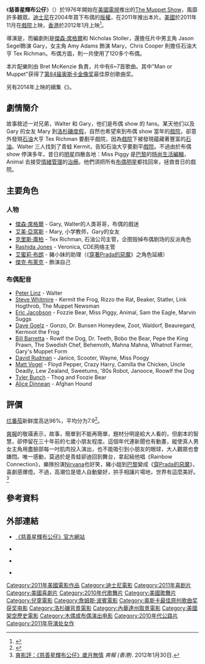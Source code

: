{{noteTA
|G1=Movie
|G2=Show
|G3=Disney
}}
{{Infobox Film
| name               = 慈善星輝布公仔
| original_name      = {{lang|en|''The Muppets''}}
| image              = Muppets ver4.jpg
| caption            = 電影海報
| director           = {{le|詹姆斯·波賓|James Bobin}}
| executive_producer =
| producer           = David Hoberman<br />Todd Lieberman
| writer             = [[傑森·席格爾|傑森·席格爾]]<br />Nicholas Stoller
| screenplay         = 
| story              = 
| based on            = 
| narrator           = 
| production_supervisor = 
| starring           = [[傑森·席格爾|傑森·席格爾]]<br />[[艾美·亞當斯|艾美·亞當斯]]<br />拉西達·瓊絲<br />[[克里斯·庫柏|克里斯·庫柏]]
| music              = 克里斯多夫·貝克
| maintheme          =
| opentheme          =
| endtheme           =
| cinematography     = Don Burgess
| editing            = James M. Thomas
| sound              =
| studio             = Mandeville Films<br />The Muppets Studio
| distributor        = [[华特迪士尼影片|华特迪士尼影片]]
| released           = 
| sec-title          = 
| rate               = 
| runtime            = 103分鐘<ref>{{cite web | url=http://www.bbfc.co.uk/AFF281940/ | title=The Muppets (U) | publisher=[[英國電影分級委員會|英國電影分級委員會]] | date=2011-12-01 | accessdate=2012-01-29 | language=en}}</ref>
| country            = 美國
| language           = 英語
| imdb_id            = 1204342
| amg_id             = 
| budget             = 4500萬美元<ref name=NYT>{{cite news|last=Cieply|first=Michael|title=It’s Time for Your Face-Lift, Miss Piggy|url=http://www.nytimes.com/2011/04/10/business/10muppets.html?pagewanted=all|accessdate=18 September 2011|newspaper=''[[New_York_Times|New York Times]]''|date=9 April 2011|archive-date=2011-11-17|archive-url=https://web.archive.org/web/20111117225504/http://www.nytimes.com/2011/04/10/business/10muppets.html?pagewanted=all|dead-url=no}}</ref><ref name=THR>{{cite news|last=Masters|first=Kim|title=Kermit as Mogul, Farting Fozzie Bear: How Disney's Muppets Movie Has Purists Rattled|url=http://www.hollywoodreporter.com/news/disney-muppets-jason-segel-amy-adams-jim-henson-250805|accessdate=21 October 2011|newspaper=''[[The_Hollywood_Reporter|The Hollywood Reporter]]''|date=20 October 2011|archive-date=2011-10-21|archive-url=https://web.archive.org/web/20111021184620/http://www.hollywoodreporter.com/news/disney-muppets-jason-segel-amy-adams-jim-henson-250805|dead-url=no}}</ref>
| gross              = 1.58億美元<ref name="BOM">{{cite web | url=http://boxofficemojo.com/movies/?page=main&id=themuppets.htm | title=The Muppets (2011) | work=[[Box_Office_Mojo|Box Office Mojo]] | publisher=[[Internet_Movie_Database|Internet Movie Database]] | accessdate=2012-03-15 | archive-date=2016-03-04 | archive-url=https://web.archive.org/web/20160304092619/http://www.boxofficemojo.com/movies/?page=main&id=themuppets.htm | dead-url=no }}</ref>
| preceded_by        = 
| followed_by        = 《{{link-en|布偶歷險記：全面追緝|Muppets Most Wanted}}》
| cn_name            = 布偶大电影
| hk_name            = 慈善星輝布公仔
| tw_name            = 布偶歷險記
}}

《'''慈善星輝布公仔'''》（{{lang-en|'''''The Muppets'''''}}）於1976年開始在[[美國|美國]][[電視|電視]]推出的[[大青蛙劇場|The Muppet Show]]，風靡許多觀眾。[[迪士尼|迪士尼]]在2004年買下布偶的[[版權|版權]]，在2011年推出本片。[[美國|美國]]於2011年11月在[[劇場_(建築)|戲院]]上映，[[香港|香港]]於2012年1月上映<ref>{{cite web |url=http://movie.now.com/home/movie?id=themuppets |title=存档副本 |accessdate=2012年5月31日 |deadurl=yes |archiveurl=https://web.archive.org/web/20120117192524/http://movie.now.com/home/movie?id=themuppets |archivedate=2012年1月17日 |df= }}</ref>。

導演是{{le|詹姆斯·波賓|James Bobin}}，而編劇則是[[傑森·席格爾|傑森·席格爾]]和 Nicholas Stoller，還擔任片中男主角 Jason Segel飾演 Gary，女主角 Amy Adams 飾演 Mary，Chris Cooper 則擔任石油大亨 Tex Richman。布偶方面，則一共使用了120多个布偶。

本片配樂則由 Bret McKenzie 負責，片中有6~7首歌曲。其中"Man or Muppet"获得了[[第84届奥斯卡金像奖|第84届奥斯卡金像奖]]最佳原创歌曲奖。

另有2014年上映的續集《{{link-en|布偶歷險記：全面追緝|Muppets Most Wanted}}》。

== 劇情簡介 ==
故事敘述一对兄弟，Walter 和 Gary，他们是布偶 show 的 fans。某天他们以及 Gary 的女友 Mary 到[[洛杉磯|洛杉磯]][[度假|度假]]，自然也希望來到布偶 show 當年的[[劇場_(建築)|戲院]]，卻意外發現[[石油|石油]]大亨 Tex Richman 要剷平戲院，因為[[劇場_(建築)|戲院]]下被發現蘊藏著豐富的[[石油|石油]]。Walter 三人找到了青蛙 Kermit，告知石油大亨要剷平[[劇場_(建築)|戲院]]。不過由於布偶 show 停演多年，昔日的[[明星|明星]]四散各地：Miss Piggy 是[[巴黎|巴黎]]的[[時尚|時尚]][[生活|生活]][[編輯|編輯]]，Animal 去接受[[情緒|情緒]][[管理|管理]]的[[治療|治療]]。他們須把所有[[布偶|布偶]][[明星|明星]]都找回來，拯救昔日的戲院。

== 主要角色 ==
=== 人物 ===
* [[傑森·席格爾|傑森·席格爾]] - Gary, Walter的人类哥哥，布偶的戲迷
* [[艾美·亞當斯|艾美·亞當斯]] - Mary, 小学教师，Gary的女友
* [[克里斯·庫柏|克里斯·庫柏]] - Tex Richman, 石油公司主管，企图毁掉布偶剧场的反派角色
* [[Rashida_Jones|Rashida Jones]] - Veronica,  CDE网络主管
* [[艾蜜莉·布朗|艾蜜莉·布朗]] - 豬小妹的助理（《[[穿著Prada的惡魔_(電影)|穿著Prada的惡魔]]》之角色延續）
* [[傑克·布萊克|傑克·布萊克]] - 飾演自己

=== 布偶配音 ===
* [[Peter_Linz|Peter Linz]] - Walter
* [[Steve_Whitmire|Steve Whitmire]] - Kermit the Frog, Rizzo the Rat, Beaker, Statler, Link Hogthrob, The Muppet Newsman
* [[Eric_Jacobson|Eric Jacobson]] - Fozzie Bear, Miss Piggy, Animal, Sam the Eagle, Marvin Suggs
* [[Dave_Goelz|Dave Goelz]] - Gonzo, Dr. Bunsen Honeydew, Zoot, Waldorf, Beauregard, Kermoot the Frog
* [[Bill_Barretta|Bill Barretta]] - Rowlf the Dog, Dr. Teeth, Bobo the Bear, Pepe the King Prawn, The Swedish Chef, Behemoth, Mahna Mahna, Whatnot Farmer, Gary's Muppet Form
* [[David_Rudman|David Rudman]] - Janice, Scooter, Wayne, Miss Poogy
* [[Matt_Vogel|Matt Vogel]] - Floyd Pepper, Crazy Harry, Camilla the Chicken, Uncle Deadly, Lew Zealand, Sweetums, '80s Robot, Janooce,  Roowlf the Dog
* [[Tyler_Bunch|Tyler Bunch]] - Thog and Foozie Bear
* [[Alice_Dinnean|Alice Dinnean]] - Afghan Hound

== 評價 ==
[[烂番茄|烂番茄]]新鲜度高达96%，平均分为7.9<ref name="RotTotMuppets">{{cite web| url = http://www.rottentomatoes.com/m/the_muppets/| title = The Muppets| work = [[Rotten_Tomatoes|Rotten Tomatoes]]| publisher = [[Flixster|Flixster]]| accessdate = March 12, 2012| archive-date = 2012-03-14| archive-url = https://web.archive.org/web/20120314011734/http://www.rottentomatoes.com/m/the_muppets/| dead-url = no}}</ref>。

[[爽報_(香港)|爽報]]的敬璜表示，故事，簡單到不能再簡單，題材分明是給大人看的，但劇本的智慧，卻停留在三十年前的七歲小朋友程度。這個年代連新聞也有動畫，縱使真人男女主角用盡臉部每一吋肌肉投入演出，也不能吸引到小朋友的眼球，大人觀眾也會嫌悶。唯一感動，莫過於是青蛙卻迪回到舞台，拿起結他唱《Rainbow Connection》，樂隊扮演[[Nirvana|Nirvana]]也好笑，豬小姐到[[巴黎|巴黎]]變成《[[穿Prada的惡魔|穿Prada的惡魔]]》，喜劇感爆燈。不過，高潮位是壞人自動變好，拱手相讓片場地，世界有這麼美好。<ref>[http://www.sharpdaily.hk/article/index/462/20120130/46738 爽影評：《慈善星輝布公仔》歲月無情] {{Wayback|url=http://www.sharpdaily.hk/article/index/462/20120130/46738 |date=20200817124207 }} ''爽報 (香港)''. 2012年1月30日.</ref>

== 參考資料 ==
{{reflist}}

== 外部連結 ==
* {{en}} [http://disney.go.com/Muppets/ 《慈善星輝布公仔》官方網站] {{Wayback|url=http://disney.go.com/Muppets/ |date=20110520040354 }}
* {{en}} {{IMDb title|1204342|慈善星輝布公仔}}
* {{en}} {{mojo title|themuppets|慈善星輝布公仔}}
* {{en}} {{Rotten-tomatoes|the_muppets|慈善星輝布公仔}}

{{迪士尼动画表}}
{{James Bobin}}
{{Portal bar|美國|迪士尼|電影}}
{{DEFAULTSORT:Muppets, The}}
[[Category:2011年美國電影作品|Category:2011年美國電影作品]]
[[Category:迪士尼電影|Category:迪士尼電影]]
[[Category:2011年喜剧片|Category:2011年喜剧片]]
[[Category:美國喜劇片|Category:美國喜劇片]]
[[Category:2010年代歌舞片|Category:2010年代歌舞片]]
[[Category:美國歌舞片|Category:美國歌舞片]]
[[Category:兒童電影|Category:兒童電影]]
[[Category:詹姆斯·波賓電影|Category:詹姆斯·波賓電影]]
[[Category:奥斯卡最佳原创歌曲奖获奖电影|Category:奥斯卡最佳原创歌曲奖获奖电影]]
[[Category:洛杉磯背景電影|Category:洛杉磯背景電影]]
[[Category:內華達州取景電影|Category:內華達州取景電影]]
[[Category:美國架空歷史電影|Category:美國架空歷史電影]]
[[Category:木偶或布偶演出电影|Category:木偶或布偶演出电影]]
[[Category:2010年代公路片|Category:2010年代公路片]]
[[Category:2011年导演处女作|Category:2011年导演处女作]]